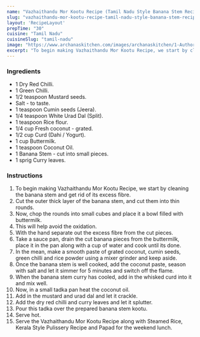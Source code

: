 ---
name: "Vazhaithandu Mor Kootu Recipe (Tamil Nadu Style Banana Stem Recipe)"
slug: "vazhaithandu-mor-kootu-recipe-tamil-nadu-style-banana-stem-recipe"
layout: 'RecipeLayout'
prepTime: "30"
cuisine: "Tamil Nadu"
cuisineSlug: "tamil-nadu"
image: "https://www.archanaskitchen.com/images/archanaskitchen/1-Author/nithya.anantham/Vazhaithandu_Mor_Kootu_Recipe_Tamilnadu_Style_Banana_Stem_Recipe.jpg"
excerpt: "To begin making Vazhaithandu Mor Kootu Recipe, we start by cleaning the banana stem and get rid of its excess fibre"
---

### Ingredients

- 1 Dry Red Chilli.
- 1 Green Chilli.
- 1/2 teaspoon Mustard seeds.
- Salt - to taste.
- 1 teaspoon Cumin seeds (Jeera).
- 1/4 teaspoon White Urad Dal (Split).
- 1 teaspoon Rice flour.
- 1/4 cup Fresh coconut - grated.
- 1/2 cup Curd (Dahi / Yogurt).
- 1 cup Buttermilk.
- 1 teaspoon Coconut Oil.
- 1 Banana Stem - cut into small pieces.
- 1 sprig Curry leaves.

### Instructions

1. To begin making Vazhaithandu Mor Kootu Recipe, we start by cleaning the banana stem and get rid of its excess fibre.
1. Cut the outer thick layer of the banana stem, and cut them into thin rounds.
1. Now, chop the rounds into small cubes and place it a bowl filled with buttermilk.
1. This will help avoid the oxidation.
1. With the hand separate out the excess fibre from the cut pieces.
1. Take a sauce pan, drain the cut banana pieces from the buttermilk, place it in the pan along with a cup of water and cook until its done.
1. In the mean, make a smooth paste of grated coconut, cumin seeds, green chilli and rice powder using a mixer grinder and keep aside.
1. Once the banana stem is well cooked, add the coconut paste, season with salt and let it simmer for 5 minutes and switch off the flame.
1. When the banana stem curry has cooled, add in the whisked curd into it and mix well.
1. Now, in a small tadka pan heat the coconut oil.
1. Add in the mustard and urad dal and let it crackle.
1. Add the dry red chilli and curry leaves and let it splutter.
1. Pour this tadka over the prepared banana stem kootu.
1. Serve hot.
1. Serve the Vazhaithandu Mor Kootu Recipe along with Steamed Rice, Kerala Style Pulissery Recipe and Papad for the weekend lunch.
